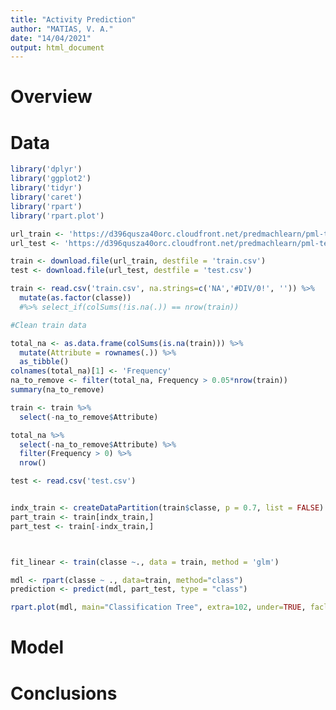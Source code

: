 ```yaml
---
title: "Activity Prediction"
author: "MATIAS, V. A."
date: "14/04/2021"
output: html_document
---
```


# Overview

# Data

```r
library('dplyr')
library('ggplot2')
library('tidyr')
library('caret')
library('rpart')
library('rpart.plot')

url_train <- 'https://d396qusza40orc.cloudfront.net/predmachlearn/pml-training.csv'
url_test <- 'https://d396qusza40orc.cloudfront.net/predmachlearn/pml-testing.csv'

train <- download.file(url_train, destfile = 'train.csv')
test <- download.file(url_test, destfile = 'test.csv')

train <- read.csv('train.csv', na.strings=c('NA','#DIV/0!', '')) %>%
  mutate(as.factor(classe)) 
  #%>% select_if(colSums(!is.na(.)) == nrow(train))

#Clean train data

total_na <- as.data.frame(colSums(is.na(train))) %>%
  mutate(Attribute = rownames(.)) %>%
  as_tibble()
colnames(total_na)[1] <- 'Frequency'
na_to_remove <- filter(total_na, Frequency > 0.05*nrow(train))
summary(na_to_remove)

train <- train %>%
  select(-na_to_remove$Attribute)

total_na %>%
  select(-na_to_remove$Attribute) %>%
  filter(Frequency > 0) %>%
  nrow()

test <- read.csv('test.csv')


indx_train <- createDataPartition(train$classe, p = 0.7, list = FALSE)
part_train <- train[indx_train,]
part_test <- train[-indx_train,]



fit_linear <- train(classe ~., data = train, method = 'glm')

mdl <- rpart(classe ~ ., data=train, method="class")
prediction <- predict(mdl, part_test, type = "class")

rpart.plot(mdl, main="Classification Tree", extra=102, under=TRUE, faclen=0)

```

# Model

# Conclusions
